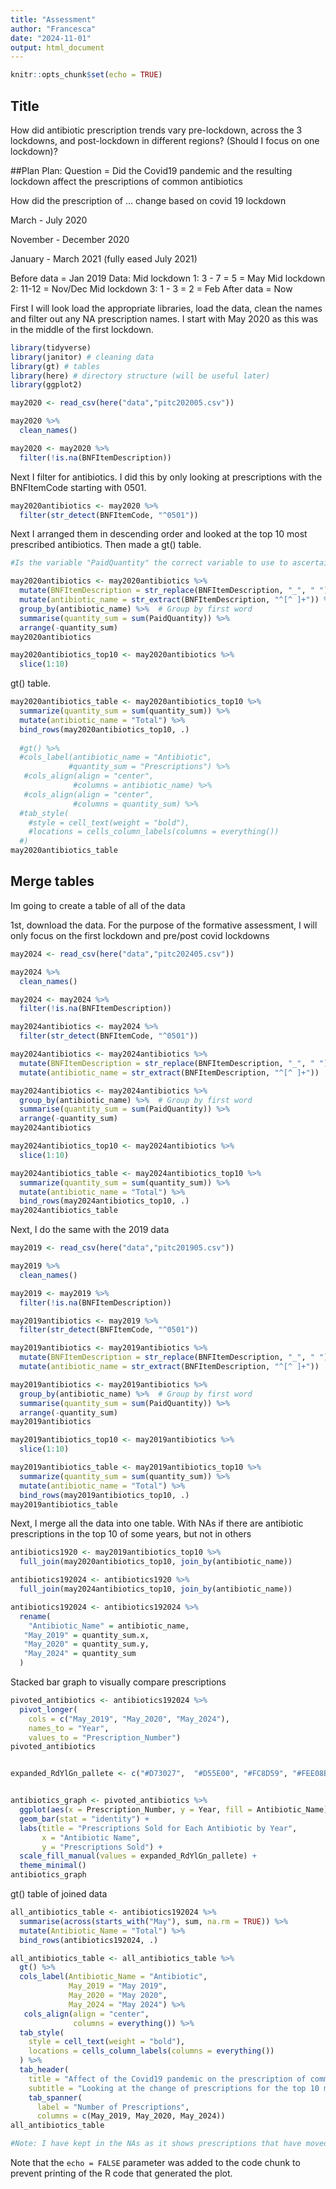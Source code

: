 ```yaml
---
title: "Assessment"
author: "Francesca"
date: "2024-11-01"
output: html_document
---
```


```r
knitr::opts_chunk$set(echo = TRUE)
```

## Title
How did antibiotic prescription trends vary pre-lockdown, across the 3 lockdowns, and post-lockdown in different regions?
(Should I focus on one lockdown)?

##Plan
Plan:
Question = 
Did the Covid19 pandemic and the resulting lockdown affect the prescriptions of common antibiotics

How did the prescription of ... change based on covid 19 lockdown

March - July 2020

November - December 2020

January - March 2021 (fully eased July 2021)

Before data = Jan 2019
Data: Mid lockdown 1: 3 - 7 = 5 = May
Mid lockdown 2: 11-12 = Nov/Dec
Mid lockdown 3: 1 - 3 = 2 = Feb
After data = Now

First I will look load the appropriate libraries, load the data, clean the names and filter out any NA prescription names. I start with May 2020 as this was in the middle of the first lockdown.
```r
library(tidyverse)
library(janitor) # cleaning data
library(gt) # tables
library(here) # directory structure (will be useful later)
library(ggplot2)

may2020 <- read_csv(here("data","pitc202005.csv"))

may2020 %>% 
  clean_names()

may2020 <- may2020 %>% 
  filter(!is.na(BNFItemDescription))
```

Next I filter for antibiotics. I did this by only looking at prescriptions with the BNFItemCode starting with 0501.
```r
may2020antibiotics <- may2020 %>% 
  filter(str_detect(BNFItemCode, "^0501"))
```

Next I arranged them in descending order and looked at the top 10 most prescribed antibiotics. Then made a gt() table.
```r
#Is the variable "PaidQuantity" the correct variable to use to ascertain prescription rates?

may2020antibiotics <- may2020antibiotics %>%
  mutate(BNFItemDescription = str_replace(BNFItemDescription, "_", " ")) %>% 
  mutate(antibiotic_name = str_extract(BNFItemDescription, "^[^ ]+")) %>%  # Extract first word
  group_by(antibiotic_name) %>%  # Group by first word
  summarise(quantity_sum = sum(PaidQuantity)) %>% 
  arrange(-quantity_sum)
may2020antibiotics

may2020antibiotics_top10 <- may2020antibiotics %>% 
  slice(1:10)

```

gt() table.
```r
may2020antibiotics_table <- may2020antibiotics_top10 %>%
  summarize(quantity_sum = sum(quantity_sum)) %>% 
  mutate(antibiotic_name = "Total") %>% 
  bind_rows(may2020antibiotics_top10, .)
  
  #gt() %>% 
  #cols_label(antibiotic_name = "Antibiotic",
             #quantity_sum = "Prescriptions") %>% 
   #cols_align(align = "center",
              #columns = antibiotic_name) %>% 
   #cols_align(align = "center",
              #columns = quantity_sum) %>% 
  #tab_style(
    #style = cell_text(weight = "bold"),
    #locations = cells_column_labels(columns = everything())
  #)
may2020antibiotics_table
```

## Merge tables
Im going to create a table of all of the data

1st, download the data. For the purpose of the formative assessment, I will only focus on the first lockdown and pre/post covid lockdowns
```r
may2024 <- read_csv(here("data","pitc202405.csv"))

may2024 %>% 
  clean_names()

may2024 <- may2024 %>% 
  filter(!is.na(BNFItemDescription))

may2024antibiotics <- may2024 %>% 
  filter(str_detect(BNFItemCode, "^0501"))

may2024antibiotics <- may2024antibiotics %>%
  mutate(BNFItemDescription = str_replace(BNFItemDescription, "_", " ")) %>% 
  mutate(antibiotic_name = str_extract(BNFItemDescription, "^[^ ]+"))  # Extract first word
```

```r
may2024antibiotics <- may2024antibiotics %>%
  group_by(antibiotic_name) %>%  # Group by first word
  summarise(quantity_sum = sum(PaidQuantity)) %>% 
  arrange(-quantity_sum)
may2024antibiotics

may2024antibiotics_top10 <- may2024antibiotics %>% 
  slice(1:10)
```


```r
may2024antibiotics_table <- may2024antibiotics_top10 %>%
  summarize(quantity_sum = sum(quantity_sum)) %>% 
  mutate(antibiotic_name = "Total") %>% 
  bind_rows(may2024antibiotics_top10, .)
may2024antibiotics_table
```

Next, I do the same with the 2019 data
```r
may2019 <- read_csv(here("data","pitc201905.csv"))

may2019 %>% 
  clean_names()

may2019 <- may2019 %>% 
  filter(!is.na(BNFItemDescription))

may2019antibiotics <- may2019 %>% 
  filter(str_detect(BNFItemCode, "^0501"))

may2019antibiotics <- may2019antibiotics %>%
  mutate(BNFItemDescription = str_replace(BNFItemDescription, "_", " ")) %>% 
  mutate(antibiotic_name = str_extract(BNFItemDescription, "^[^ ]+"))  # Extract first word
```

```r
may2019antibiotics <- may2019antibiotics %>%
  group_by(antibiotic_name) %>%  # Group by first word
  summarise(quantity_sum = sum(PaidQuantity)) %>% 
  arrange(-quantity_sum)
may2019antibiotics

may2019antibiotics_top10 <- may2019antibiotics %>% 
  slice(1:10)
```

```r
may2019antibiotics_table <- may2019antibiotics_top10 %>%
  summarize(quantity_sum = sum(quantity_sum)) %>% 
  mutate(antibiotic_name = "Total") %>% 
  bind_rows(may2019antibiotics_top10, .)
may2019antibiotics_table
```

Next, I merge all the data into one table. With NAs if there are antibiotic prescriptions in the top 10 of some years, but not in others
```r
antibiotics1920 <- may2019antibiotics_top10 %>% 
  full_join(may2020antibiotics_top10, join_by(antibiotic_name))

antibiotics192024 <- antibiotics1920 %>% 
  full_join(may2024antibiotics_top10, join_by(antibiotic_name))

antibiotics192024 <- antibiotics192024 %>% 
  rename(
    "Antibiotic_Name" = antibiotic_name,
   "May_2019" = quantity_sum.x,
   "May_2020" = quantity_sum.y,
   "May_2024" = quantity_sum
  )
```

Stacked bar graph to visually compare prescriptions
```r
pivoted_antibiotics <- antibiotics192024 %>% 
  pivot_longer(
    cols = c("May_2019", "May_2020", "May_2024"), 
    names_to = "Year", 
    values_to = "Prescription_Number")
pivoted_antibiotics


expanded_RdYlGn_pallete <- c("#D73027",  "#D55E00", "#FC8D59", "#FEE08B", "#D9EF8B",  "#B7E4A7",  "#A6D96A", "#91BF5D", "#1A9850", "#31A354", "#66BD63", "#006837" ,  "#1D5B28")


antibiotics_graph <- pivoted_antibiotics %>% 
  ggplot(aes(x = Prescription_Number, y = Year, fill = Antibiotic_Name)) +
  geom_bar(stat = "identity") +
  labs(title = "Prescriptions Sold for Each Antibiotic by Year", 
       x = "Antibiotic Name", 
       y = "Prescriptions Sold") +
  scale_fill_manual(values = expanded_RdYlGn_pallete) +
  theme_minimal()
antibiotics_graph
```

gt() table of joined data
```r
all_antibiotics_table <- antibiotics192024 %>%
  summarise(across(starts_with("May"), sum, na.rm = TRUE)) %>%  
  mutate(Antibiotic_Name = "Total") %>%
  bind_rows(antibiotics192024, .)

all_antibiotics_table <- all_antibiotics_table %>%
  gt() %>% 
  cols_label(Antibiotic_Name = "Antibiotic",
             May_2019 = "May 2019",
             May_2020 = "May 2020",
             May_2024 = "May 2024") %>% 
   cols_align(align = "center",
              columns = everything()) %>% 
  tab_style(
    style = cell_text(weight = "bold"),
    locations = cells_column_labels(columns = everything())
  ) %>% 
  tab_header(
    title = "Affect of the Covid19 pandemic on the prescription of common antibiotics",
    subtitle = "Looking at the change of prescriptions for the top 10 most common antibiotics from before, during and after the longest Covid19 lockdown") %>% 
    tab_spanner(
      label = "Number of Prescriptions",
      columns = c(May_2019, May_2020, May_2024))
all_antibiotics_table

#Note: I have kept in the NAs as it shows prescriptions that have moved in and out of the top 10 antibiotic prescriptions in the years I am looking at.
```


Note that the `echo = FALSE` parameter was added to the code chunk to prevent printing of the R code that generated the plot.
